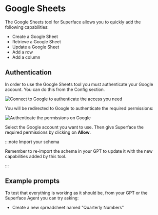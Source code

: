 # Google Sheets

The Google Sheets tool for Superface allows you to quickly add the following capabilities:

- Create a Google Sheet
- Retrieve a Google Sheet
- Update a Google Sheet
- Add a row
- Add a column

## Authentication

In order to use the Google Sheets tool you must authenticate your Google account. You can do this from the Config section.

![Connect to Google to authenticate the access you need](/img/tools/tools-google-calendar.png)

You will be redirected to Google to authenticate the required permissions:

![Authenticate the permissions on Google](/img/tools/tools-google-calendar-auth.png)

Select the Google account you want to use. Then give Superface the required permissions by clicking on **Allow**.

:::note Import your schema

Remember to re-import the schema in your GPT to update it with the new capabilities added by this tool.

:::

## Example prompts

To test that everything is working as it should be, from your GPT or the Superface Agent you can try asking:

- Create a new spreadsheet named "Quarterly Numbers"
